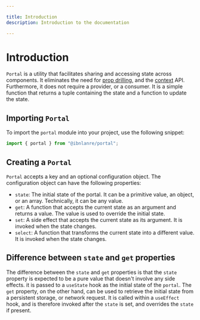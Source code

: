 ```yaml
---

title: Introduction
description: Introduction to the documentation

---
```


# Introduction

`Portal` is a utility that facilitates sharing and accessing state across components. It eliminates the need for [prop drilling](https://kentcdodds.com/blog/prop-drilling), and the [context](https://reactjs.org/docs/context.html) API. Furthermore, it does not require a provider, or a consumer. It is a simple function that returns a tuple containing the state and a function to update the state. 

## Importing `Portal`

To import the `portal` module into your project, use the following snippet:

```typescript copy
import { portal } from "@ibnlanre/portal";
```

## Creating a `Portal`

`Portal` accepts a key and an optional configuration object. The configuration object can have the following properties:

- `state`: The initial state of the portal. It can be a primitive value, an object, or an array. Technically, it can be any value.
- `get`: A function that accepts the current state as an argument and returns a value. The value is used to override the initial state.
- `set`: A side effect that accepts the current state as its argument. It is invoked when the state changes.
- `select`: A function that transforms the current state into a different value. It is invoked when the state changes.

## Difference between `state` and `get` properties

The difference between the `state` and `get` properties is that the `state` property is expected to be a pure value that doesn't involve any side effects. it is passed to a `useState` hook as the initial state of the `portal`. The `get` property, on the other hand, can be used to retrieve the initial state from a persistent storage, or network request. It is called within a `useEffect` hook, and is therefore invoked after the `state` is set, and overrides the `state` if present.